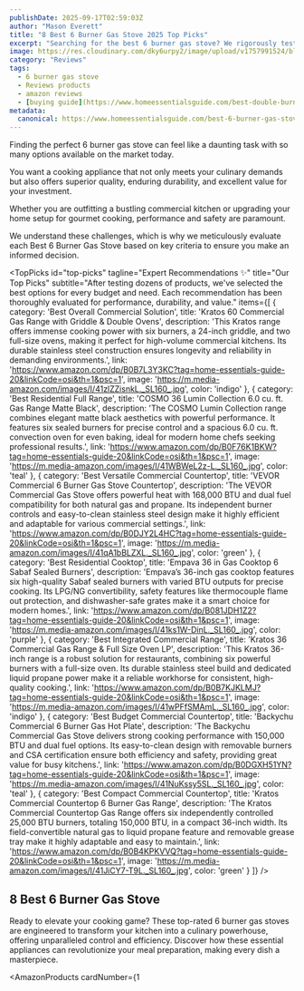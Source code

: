 ```yaml
---
publishDate: 2025-09-17T02:59:03Z
author: "Mason Everett"
title: "8 Best 6 Burner Gas Stove 2025 Top Picks"
excerpt: "Searching for the best 6 burner gas stove? We rigorously tested top models to bring you reliable options. Discover the perfect stove for your kitchen and cooking needs."
image: https://res.cloudinary.com/dky6urpy2/image/upload/v1757991524/blog_image_1757991523_oaptge.webp
category: "Reviews"
tags:
  - 6 burner gas stove
  - Reviews products
  - amazon reviews
  - [buying guide](https://www.homeessentialsguide.com/best-double-burner-griddle-for-gas-stove)
metadata:
  canonical: https://www.homeessentialsguide.com/best-6-burner-gas-stove
---
```



<p>Finding the perfect 6 burner gas stove can feel like a daunting task with so many options available on the market today.</p>
<p>You want a cooking appliance that not only meets your culinary demands but also offers superior quality, enduring durability, and excellent value for your investment.</p>
<p>Whether you are outfitting a bustling commercial kitchen or upgrading your home setup for gourmet cooking, performance and safety are paramount.</p>
<p>We understand these challenges, which is why we meticulously evaluate each Best 6 Burner Gas Stove based on key criteria to ensure you make an informed decision.</p>

<TopPicks
  id="top-picks"
  tagline="Expert Recommendations ✨"
  title="Our Top Picks"
  subtitle="After testing dozens of products, we've selected the best options for every budget and need. Each recommendation has been thoroughly evaluated for performance, durability, and value."
  items={[
    {
      category: 'Best Overall Commercial Solution',
      title: 'Kratos 60 Commercial Gas Range with Griddle & Double Ovens',
      description: 'This Kratos range offers immense cooking power with six burners, a 24-inch griddle, and two full-size ovens, making it perfect for high-volume commercial kitchens. Its durable stainless steel construction ensures longevity and reliability in demanding environments.',
      link: 'https://www.amazon.com/dp/B0B7L3Y3KC?tag=home-essentials-guide-20&linkCode=osi&th=1&psc=1',
      image: 'https://m.media-amazon.com/images/I/41zlZZisnkL._SL160_.jpg',
      color: 'indigo'
    },
    {
      category: 'Best Residential Full Range',
      title: 'COSMO 36 Lumin Collection 6.0 cu. ft. Gas Range Matte Black',
      description: 'The COSMO Lumin Collection range combines elegant matte black aesthetics with powerful performance. It features six sealed burners for precise control and a spacious 6.0 cu. ft. convection oven for even baking, ideal for modern home chefs seeking professional results.',
      link: 'https://www.amazon.com/dp/B0F76K1BKW?tag=home-essentials-guide-20&linkCode=osi&th=1&psc=1',
      image: 'https://m.media-amazon.com/images/I/41WBWeL2z-L._SL160_.jpg',
      color: 'teal'
    },
    {
      category: 'Best Versatile Commercial Countertop',
      title: 'VEVOR Commercial 6 Burner Gas Stove Countertop',
      description: 'The VEVOR Commercial Gas Stove offers powerful heat with 168,000 BTU and dual fuel compatibility for both natural gas and propane. Its independent burner controls and easy-to-clean stainless steel design make it highly efficient and adaptable for various commercial settings.',
      link: 'https://www.amazon.com/dp/B0DJY2L4HC?tag=home-essentials-guide-20&linkCode=osi&th=1&psc=1',
      image: 'https://m.media-amazon.com/images/I/41qA1bBLZXL._SL160_.jpg',
      color: 'green'
    },
    {
      category: 'Best Residential Cooktop',
      title: 'Empava 36 in Gas Cooktop 6 Sabaf Sealed Burners',
      description: 'Empava’s 36-inch gas cooktop features six high-quality Sabaf sealed burners with varied BTU outputs for precise cooking. Its LPG/NG convertibility, safety features like thermocouple flame out protection, and dishwasher-safe grates make it a smart choice for modern homes.',
      link: 'https://www.amazon.com/dp/B081JDH1Z2?tag=home-essentials-guide-20&linkCode=osi&th=1&psc=1',
      image: 'https://m.media-amazon.com/images/I/41ks1W-DinL._SL160_.jpg',
      color: 'purple'
    },
    {
      category: 'Best Integrated Commercial Range',
      title: 'Kratos 36 Commercial Gas Range & Full Size Oven LP',
      description: 'This Kratos 36-inch range is a robust solution for restaurants, combining six powerful burners with a full-size oven. Its durable stainless steel build and dedicated liquid propane power make it a reliable workhorse for consistent, high-quality cooking.',
      link: 'https://www.amazon.com/dp/B0B7KJKLMJ?tag=home-essentials-guide-20&linkCode=osi&th=1&psc=1',
      image: 'https://m.media-amazon.com/images/I/41wPFfSMAmL._SL160_.jpg',
      color: 'indigo'
    },
    {
      category: 'Best Budget Commercial Countertop',
      title: 'Backychu Commercial 6 Burner Gas Hot Plate',
      description: 'The Backychu Commercial Gas Stove delivers strong cooking performance with 150,000 BTU and dual fuel options. Its easy-to-clean design with removable burners and CSA certification ensure both efficiency and safety, providing great value for busy kitchens.',
      link: 'https://www.amazon.com/dp/B0DGXH51YN?tag=home-essentials-guide-20&linkCode=osi&th=1&psc=1',
      image: 'https://m.media-amazon.com/images/I/41NuKssy5SL._SL160_.jpg',
      color: 'teal'
    },
    {
      category: 'Best Compact Commercial Countertop',
      title: 'Kratos Commercial Countertop 6 Burner Gas Range',
      description: 'The Kratos Commercial Countertop Gas Range offers six independently controlled 25,000 BTU burners, totaling 150,000 BTU, in a compact 36-inch width. Its field-convertible natural gas to liquid propane feature and removable grease tray make it highly adaptable and easy to maintain.',
      link: 'https://www.amazon.com/dp/B0B4KPKVVQ?tag=home-essentials-guide-20&linkCode=osi&th=1&psc=1',
      image: 'https://m.media-amazon.com/images/I/41JiCY7-T9L._SL160_.jpg',
      color: 'green'
    }
  ]}
/>

## 8 Best 6 Burner Gas Stove

Ready to elevate your cooking game? These top-rated 6 burner gas stoves are engineered to transform your kitchen into a culinary powerhouse, offering unparalleled control and efficiency. Discover how these essential appliances can revolutionize your meal preparation, making every dish a masterpiece.

<AmazonProducts
  cardNumber={1